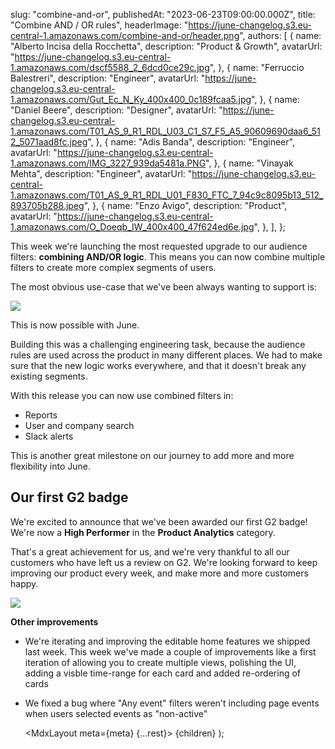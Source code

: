 
  slug: "combine-and-or",
  publishedAt: "2023-06-23T09:00:00.000Z",
  title: "Combine AND / OR rules",
  headerImage: "https://june-changelog.s3.eu-central-1.amazonaws.com/combine-and-or/header.png",
  authors: [
    {
      name: "Alberto Incisa della Rocchetta",
      description: "Product & Growth",
      avatarUrl: "https://june-changelog.s3.eu-central-1.amazonaws.com/dscf5588_2_6dcd0ce29c.jpg",
    },
    {
      name: "Ferruccio Balestreri",
      description: "Engineer",
      avatarUrl:
        "https://june-changelog.s3.eu-central-1.amazonaws.com/Gut_Ec_N_Ky_400x400_0c189fcaa5.jpg",
    },
    {
      name: "Daniel Beere",
      description: "Designer",
      avatarUrl:
        "https://june-changelog.s3.eu-central-1.amazonaws.com/T01_AS_9_R1_RDL_U03_C1_S7_F5_A5_90609690daa6_512_5071aad8fc.jpeg",
    },
    {
      name: "Adis Banda",
      description: "Engineer",
      avatarUrl: "https://june-changelog.s3.eu-central-1.amazonaws.com/IMG_3227_939da5481a.PNG",
    },
    {
      name: "Vinayak Mehta",
      description: "Engineer",
      avatarUrl:
        "https://june-changelog.s3.eu-central-1.amazonaws.com/T01_AS_9_R1_RDL_U01_F830_FTC_7_94c9c8095b13_512_893705b288.jpeg",
    },
    {
      name: "Enzo Avigo",
      description: "Product",
      avatarUrl:
        "https://june-changelog.s3.eu-central-1.amazonaws.com/O_Doeqb_IW_400x400_47f624ed6e.jpg",
    },
  ],
};

This week we're launching the most requested upgrade to our audience filters: **combining AND/OR logic**. This means you can now combine multiple filters to create more complex segments of users.

The most obvious use-case that we've been always wanting to support is:

![](https://june-changelog.s3.eu-central-1.amazonaws.com/combine-and-or/changelog-and-or-ui.png)

This is now possible with June.

Building this was a challenging engineering task, because the audience rules are used across the product in many different places. We had to make sure that the new logic works everywhere, and that it doesn't break any existing segments.

With this release you can now use combined filters in:

- Reports
- User and company search
- Slack alerts

This is another great milestone on our journey to add more and more flexibility into June.

## Our first G2 badge

We're excited to announce that we've been awarded our first G2 badge! We're now a **High Performer** in the **Product Analytics** category.

That's a great achievement for us, and we're very thankful to all our customers who have left us a review on G2. We're looking forward to keep improving our product every week, and make more and more customers happy.

![](https://june-changelog.s3.eu-central-1.amazonaws.com/combine-and-or/g2-high-performer.png)

**Other improvements**

- We're iterating and improving the editable home features we shipped last week. This week we've made a couple of improvements like a first iteration of allowing you to create multiple views, polishing the UI, adding a visble time-range for each card and added re-ordering of cards
- We fixed a bug where "Any event" filters weren't including page events when users selected events as "non-active"

  <MdxLayout meta={meta} {...rest}>
    {children}
  </MdxLayout>
);
